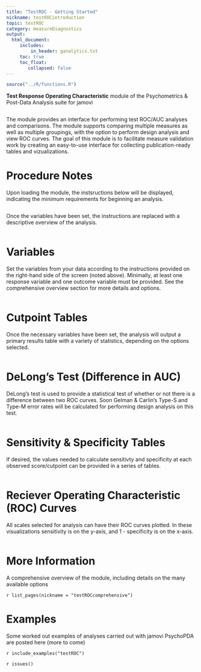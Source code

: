```yaml
---
title: "TestROC - Getting Started"
nickname: testROCintroduction
topic: testROC
category: measureDiagnostics
output: 
  html_document:
     includes:
         in_header: ganalytics.txt
     toc: true
     toc_float:
        collapsed: false
---
```


```r
source("../R/functions.R")
```

**Test Response Operating Characteristic** module of the Psychometrics & Post-Data Analysis suite for jamovi

<img src="testROC/main.png" class="img-responsive" alt="">

The module provides an interface for performing test ROC/AUC analyses and comparisons. The module supports comparing multiple measures as well as multiple groupings, with the option to perform design analysis and view ROC curves. The goal of this module is to facilitate measure validation work by creating an easy-to-use interface for collecting publication-ready tables and vizualizations.

# Procedure Notes

Upon loading the module, the instsructions below will be displayed, indicating the minimum requirements for beginning an analysis.

<img src="testROC/instructions.png" class="img-responsive" alt="">

Once the variables have been set, the instructions are replaced with a descriptive overview of the analysis.

<img src="testROC/procedureNotes.png" class="img-responsive" alt="">

# Variables

Set the variables from your data according to the instructions provided on the right-hand side of the screen (noted above). Minimally, at least one response variable and one outcome variable must be provided. See the comprehensive overview section for more details and options.

<img src="testROC/analysisVariables.png" class="img-responsive" alt="">

# Cutpoint Tables

Once the necessary variables have been set, the analysis will output a primary results table with a variety of statistics, depending on the options selected.

<img src="testROC/resultsTable.png" class="img-responsive" alt="">

# DeLong's Test (Difference in AUC)

DeLong's test is used to provide a statistical test of whether or not there is a difference between two ROC curves. Soon Gelman & Carlin's Type-S and Type-M error rates will be calculated for performing design analysis on this test.

<img src="testROC/delongTest.png" class="img-responsive" alt="">

# Sensitivity & Specificity Tables

If desired, the values needed to calculate sensitivty and specificity at each observed score/cutpoint can be provided in a series of tables.

<img src="testROC/sensSpec.png" class="img-responsive" alt="">

# Reciever Operating Characteristic (ROC) Curves

All scales selected for analysis can have their ROC curves plotted. In these visualizations sensitivity is on the y-axis, and 1 - specificity is on the x-axis.

<img src="testROC/ROCcurve.png" class="img-responsive" alt="">

# More Information

A comprehensive overview of the module, including details on the many available options

`r list_pages(nickname = "testROCcomprehensive")`

# Examples

Some worked out examples of analyses carried out with jamovi PsychoPDA are posted here (more to come)

`r include_examples("testROC")`

`r issues()`